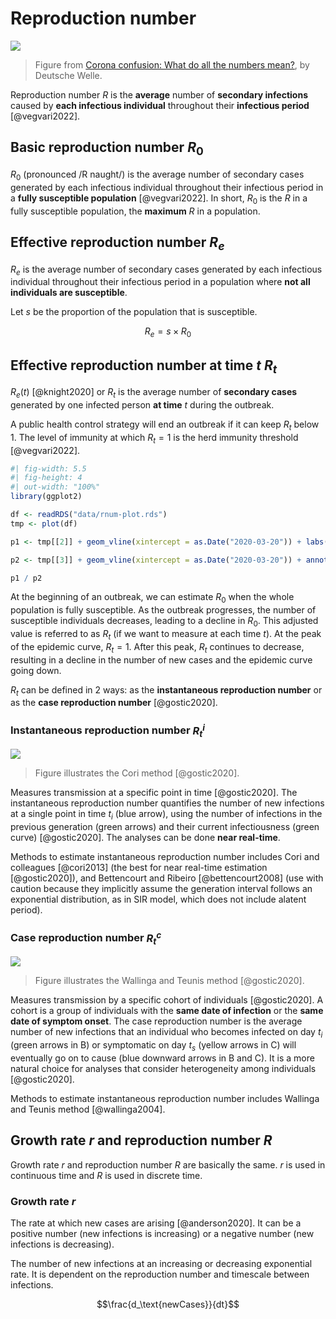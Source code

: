 # Reproduction number

![](img/rnum/rnum.png)

> Figure from [Corona confusion: What do all the numbers mean?](https://www.dw.com/en/corona-confusion-how-to-make-sense-of-the-numbers-and-terminology/a-52825433), by Deutsche Welle.

Reproduction number $R$ is the **average** number of **secondary infections** caused by **each infectious individual** throughout their **infectious period** [@vegvari2022].

## Basic reproduction number $R_0$

::: {#def-r0}
$R_0$ (pronounced /R naught/) is the average number of secondary cases generated by each infectious individual throughout their infectious period in a **fully susceptible population** [@vegvari2022]. In short, $R_0$ is the $R$ in a fully susceptible population, the **maximum** $R$ in a population.
:::

## Effective reproduction number $R_e$

::: {#def-re}
$R_e$ is the average number of secondary cases generated by each infectious individual throughout their infectious period in a population where **not all individuals are susceptible**.
:::

Let $s$ be the proportion of the population that is susceptible.

$$R_e = s \times R_0$$

## Effective reproduction number at time $t$ $R_t$

::: {#def-rt}
$R_e(t)$ [@knight2020] or $R_t$ is the average number of **secondary cases** generated by one infected person **at time** $t$ during the outbreak.
:::

A public health control strategy will end an outbreak if it can keep $R_t$ below 1. The level of immunity at which $R_t = 1$ is the herd immunity threshold [@vegvari2022].

```r
#| fig-width: 5.5
#| fig-height: 4
#| out-width: "100%"
library(ggplot2)

df <- readRDS("data/rnum-plot.rds")
tmp <- plot(df)

p1 <- tmp[[2]] + geom_vline(xintercept = as.Date("2020-03-20")) + labs(y = "New infections", tag = NULL)

p2 <- tmp[[3]] + geom_vline(xintercept = as.Date("2020-03-20")) + annotate("text", x = as.Date("2020-02-22"), y = 2.15, label = expression("R"["0"])) + labs(y = expression("R"["t"]), x = NULL, tag = NULL)

p1 / p2
```

At the beginning of an outbreak, we can estimate $R_0$ when the whole population is fully susceptible. As the outbreak progresses, the number of susceptible individuals decreases, leading to a decline in $R_0$. This adjusted value is referred to as $R_t$ (if we want to measure at each time $t$). At the peak of the epidemic curve, $R_t = 1$. After this peak, $R_t$ continues to decrease, resulting in a decline in the number of new cases and the epidemic curve going down.

$R_t$ can be defined in 2 ways: as the **instantaneous reproduction number** or as the **case reproduction number** [@gostic2020].

### Instantaneous reproduction number $R_t^i$ {#sec-rt-inst}

![](img/rnum/rt-inst.png)

> Figure illustrates the Cori method [@gostic2020].

Measures transmission at a specific point in time [@gostic2020]. The instantaneous reproduction number quantifies the number of new infections at a single point in time $t_i$ (blue arrow), using the number of infections in the previous generation (green arrows) and their current infectiousness (green curve) [@gostic2020]. The analyses can be done **near real-time**.

Methods to estimate instantaneous reproduction number includes Cori and colleagues [@cori2013] (the best for near real-time estimation [@gostic2020]), and Bettencourt and Ribeiro [@bettencourt2008] (use with caution because they implicitly assume the generation interval follows an exponential distribution, as in SIR model, which does not include alatent period).

### Case reproduction number $R_t^c$ {#sec-rt-case}

![](img/rnum/rt-case.png)

> Figure illustrates the Wallinga and Teunis method [@gostic2020].

Measures transmission by a specific cohort of individuals [@gostic2020]. A cohort is a group of individuals with the **same date of infection** or the **same date of symptom onset**. The case reproduction number is the average number of new infections that an individual who becomes infected on day $t_i$ (green arrows in B) or symptomatic on day $t_s$ (yellow arrows in C) will eventually go on to cause (blue downward arrows in B and C). It is a more natural choice for analyses that consider heterogeneity among individuals [@gostic2020].

Methods to estimate instantaneous reproduction number includes Wallinga and Teunis method [@wallinga2004].

## Growth rate $r$ and reproduction number $R$

Growth rate $r$ and reproduction number $R$ are basically the same. $r$ is used in continuous time and $R$ is used in discrete time.

### Growth rate $r$

The rate at which new cases are arising [@anderson2020]. It can be a positive number (new infections is increasing) or a negative number (new infections is decreasing).

The number of new infections at an increasing or decreasing exponential rate. It is dependent on the reproduction number and timescale between infections.

$$\frac{d_\text{newCases}}{dt}$$
